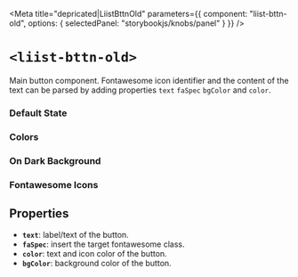 
<Meta
  title="depricated|LiistBttnOld"
  parameters={{
    component: "liist-bttn-old",
    options: { selectedPanel: "storybookjs/knobs/panel" }
  }}
/>

# `<liist-bttn-old>`

Main button component. Fontawesome icon identifier and the content of the text can be parsed by adding properties `text` `faSpec` `bgColor` and `color`.

### Default State
<Preview>
  <liist-bttn-old></liist-bttn-old>
</Preview>

### Colors
<Preview>
  <liist-bttn-old
    bgColor="#2A2A2A"
    color="white"
    text="Send Suggestion"
    faSpec="far fa-envelope"
  ></liist-bttn-old>
  <liist-bttn-old
    color="white"
    bgColor="#9697fb"
    text="Open in Google Maps"
    faSpec="fas fa-location-arrow"
  ></liist-bttn-old>
  <liist-bttn-old
    color="white"
    bgColor="#76d672"
    text="Call Restaurant"
    faSpec="fas fa-phone"
  ></liist-bttn-old>
  <liist-bttn-old
    text="View Map"
    faSpec="far fa-map"
  ></liist-bttn-old>
  <liist-bttn-old
    bgColor="white"
    color="black"
    text="View Map"
    faSpec="far fa-map"
  ></liist-bttn-old>
</Preview>

### On Dark Background
<Preview>
  <liist-bttn-old
    bgColor="#2A2A2A"
    color="white"
    text="Send Suggestion"
    faSpec="far fa-envelope"
  ></liist-bttn-old>
  <liist-bttn-old
    color="white"
    bgColor="#9697fb"
    text="Open in Google Maps"
    faSpec="fas fa-location-arrow"
  ></liist-bttn-old>
  <liist-bttn-old
    color="white"
    bgColor="#76d672"
    text="Call Restaurant"
    faSpec="fas fa-phone"
  ></liist-bttn-old>
  <liist-bttn-old
    text="View Map"
    faSpec="far fa-map"
  ></liist-bttn-old>
  <liist-bttn-old
    bgColor="white"
    color="black"
    text="View Map"
    faSpec="far fa-map"
  ></liist-bttn-old>
</Preview>

### Fontawesome Icons
<Preview>
  <liist-bttn-old></liist-bttn-old>
</Preview>

## Properties

- **`text`**: label/text of the button.
- **`faSpec`**: insert the target fontawesome class.
- **`color`**: text and icon color of the button.
- **`bgColor`**: background color of the button.
